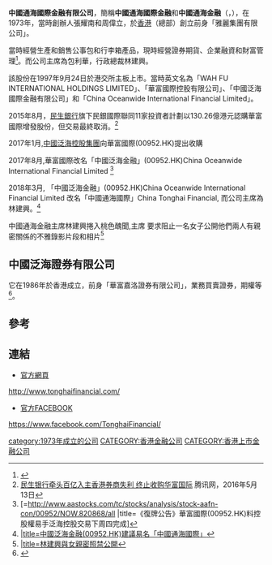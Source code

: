 '''中國通海國際金融有限公司'''，簡稱'''中國通海國際金融'''和'''中國通海金融'''（{{lang-en|China Tonghai International Financial Limited}}，{{hkex|0952}}），在1973年，當時創辦人張耀南和周偉立，於[[香港|香港]]（總部）創立前身「雅麗集團有限公司」。

當時經營生產和銷售公事包和行李箱產品，現時經營證券期貨、企業融資和財富管理<ref>{{Cite web |url=http://www.oceanwidefinancial.com/about/c_company_information.htm |title=中國泛海國際金融有限公司簡介 |accessdate=2017-09-20 |archive-date=2017-09-21 |archive-url=https://web.archive.org/web/20170921050427/http://www.oceanwidefinancial.com/about/c_company_information.htm |dead-url=no }}</ref>。而公司主席為包利華，行政總裁林建興。

該股份在1997年9月24日於港交所主板上市。當時英文名為「WAH FU INTERNATIONAL HOLDINGS LIMITED」、「華富國際控股有限公司」、「中國泛海國際金融有限公司」和「China Oceanwide International Financial Limited」。

2015年8月，[[民生銀行|民生銀行]]旗下民銀國際聯同11家投資者計劃以130.26億港元認購華富國際增發股份，但交易最終取消。<ref>[http://stock.qq.com/a/20160513/044387.htm 民生银行牵头百亿入主香港券商失利 终止收购华富国际] {{Wayback|url=http://stock.qq.com/a/20160513/044387.htm |date=20180105011904 }} 腾讯网，2016年5月13日</ref>

2017年1月,[[中國泛海控股集團|中國泛海控股集團]]向華富國際(00952.HK)提出收購

2017年8月,華富國際改名「中國泛海金融」(00952.HK)China Oceanwide International Financial Limited <ref>[=http://www.aastocks.com/tc/stocks/analysis/stock-aafn-con/00952/NOW.820868/all {{Wayback|url=http://www.aastocks.com/tc/stocks/analysis/stock-aafn-con/00952/NOW.820868/all |date=20210121200123 }} |title=《復牌公告》華富國際(00952.HK)料控股權易手泛海控股交易下周四完成]</ref>

2018年3月, 「中國泛海金融」(00952.HK)China Oceanwide International Financial Limited 改名「中國通海國際」China Tonghai Financial, 而公司主席為林建興。<ref>
[http://www.aastocks.com/tc/stocks/analysis/stock-aafn-con/00952/NOW.858162/all |title=中國泛海金融(00952.HK)建議易名「中國通海國際」]</ref>


中國通海金融主席林建興捲入桃色醜聞,主席
要求阻止一名女子公開他們兩人有親密關係的不雅錄影片段和相片<ref>
[http://the-sun.on.cc/channels/news/20050806/20050806024756_0001.html |title=林建興與女親密照禁公開]</ref>

==中國泛海證券有限公司==
它在1986年於香港成立，前身「華富嘉洛證券有限公司」，業務買賣證券，期權等<ref>{{Cite web |url=http://www.quamsecurities.com/about_us_/quam_.aspx?selectedTopMenuIndex=6 |title=中國泛海證券有限公司簡介 |accessdate=2014-10-11 |archive-date=2014-10-18 |archive-url=https://web.archive.org/web/20141018114628/http://www.quamsecurities.com/about_us_/quam_.aspx?selectedTopMenuIndex=6 |dead-url=no }}</ref>。

==參考==
{{reflist}}

==連結==
*[https://web.archive.org/web/20141217233117/http://quamlimited.com/ 官方網頁]
http://www.tonghaifinancial.com/ {{Wayback|url=http://www.tonghaifinancial.com/ |date=20210129003311 }}
*[https://www.facebook.com/TonghaiFinancial/  官方FACEBOOK]
https://www.facebook.com/TonghaiFinancial/ 

[[category:1973年成立的公司|category:1973年成立的公司]]
[[CATEGORY:香港金融公司|CATEGORY:香港金融公司]]
[[CATEGORY:香港上市金融公司|CATEGORY:香港上市金融公司]]
